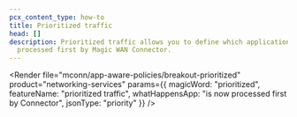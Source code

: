 ```yaml
---
pcx_content_type: how-to
title: Prioritized traffic
head: []
description: Prioritized traffic allows you to define which applications are
  processed first by Magic WAN Connector.
---
```



<Render file="mconn/app-aware-policies/breakout-prioritized"
	product="networking-services"
	params={{
	magicWord: "prioritized",
	featureName: "prioritized traffic",
	whatHappensApp: "is now processed first by Connector",
	jsonType: "priority"
	}} />